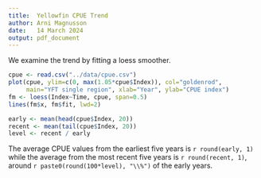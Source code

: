 ```yaml
---
title:  Yellowfin CPUE Trend
author: Arni Magnusson
date:   14 March 2024
output: pdf_document
---
```


We examine the trend by fitting a loess smoother.

```r
cpue <- read.csv("../data/cpue.csv")
plot(cpue, ylim=c(0, max(1.05*cpue$Index)), col="goldenrod",
     main="YFT single region", xlab="Year", ylab="CPUE index")
fm <- loess(Index~Time, cpue, span=0.5)
lines(fm$x, fm$fit, lwd=2)
```

```r
early <- mean(head(cpue$Index, 20))
recent <- mean(tail(cpue$Index, 20))
level <- recent / early
```

The average CPUE values from the earliest five years is `r round(early, 1)`
while the average from the most recent five years is `r round(recent, 1)`,
around `r paste0(round(100*level), "\\%")` of the early years.
